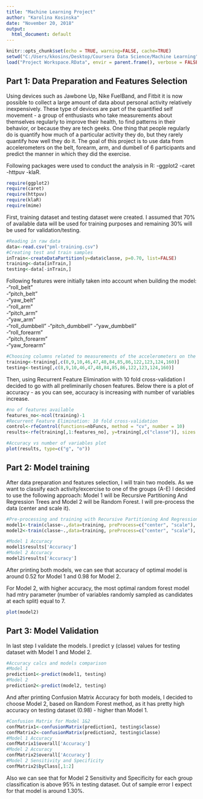 ---
title: "Machine Learning Project"
author: "Karolina Kosinska"
date: "November 20, 2018"
output:
  html_document: default
---

```{r setup, include=FALSE}
knitr::opts_chunk$set(echo = TRUE, warning=FALSE, cache=TRUE)
setwd("C:/Users/kkosins/Desktop/Coursera Data Science/Machine Learning")
load("Project Workspace.RData", envir = parent.frame(), verbose = FALSE)
```

## Part 1: Data Preparation and Features Selection

Using devices such as Jawbone Up, Nike FuelBand, and Fitbit it is now possible to collect a large amount of data about personal activity relatively inexpensively. These type of devices are part of the quantified self movement - a group of enthusiasts who take measurements about themselves regularly to improve their health, to find patterns in their behavior, or because they are tech geeks. One thing that people regularly do is quantify how much of a particular activity they do, but they rarely quantify how well they do it.
The goal of this project is to use data from accelerometers on the belt, forearm, arm, and dumbell of 6 participants and 
predict the manner in which they did the exercise.

Following packages were used to conduct the analysis in R:
-ggplot2
-caret
-httpuv
-klaR.
```{r echo=FALSE, results='hide'}
require(ggplot2)
require(caret)
require(httpuv)
require(klaR)
require(mime)
```

First, training dataset and testing dataset were created. I assumed that 70% of available data will be used for training purposes and remaining 30% will be used for validation/testing.

```{r results='hide'}
#Reading in raw data
data<-read.csv("pml-training.csv")
#Creating test and train samples
inTrain<-createDataPartition(y=data$classe, p=0.70, list=FALSE)
training<-data[inTrain,]
testing<-data[-inTrain,]
```

Following features were initially taken into account when building the model: <br/>
-"roll_belt"      
-"pitch_belt"     
-"yaw_belt"       
-"roll_arm"       
-"pitch_arm"      
-"yaw_arm"        
-"roll_dumbbell" 
-"pitch_dumbbell" 
-"yaw_dumbbell"   
-"roll_forearm"   
-"pitch_forearm"  
-"yaw_forearm"

```{r results='hide' }
#Choosing columns related to measurements of the accelerometers on the belt, forearm, arm, and dumbell
training<-training[,c(8,9,10,46,47,48,84,85,86,122,123,124,160)]
testing<-testing[,c(8,9,10,46,47,48,84,85,86,122,123,124,160)]
```

Then, using Recurrent Feature Elimination with 10 fold cross-validation I decided to go with all preliminarily chosen features. Below there is a plot of accuracy - as you can see, accuracy is increasing with number of variables increase.

```{r results='hide'}
#no of features available
features_no<-ncol(training)-1
#Recurrent Feature Elimination: 10 fold cross-validation
control<-rfeControl(functions=nbFuncs, method = "cv", number = 10)
results<-rfe(training[,1:features_no], y=training[,c("classe")], sizes = c(1:(features_no)), rfeControl = control)
```
```{r}
#Accuracy vs number of variables plot
plot(results, type=c("g", "o"))
```

## Part 2: Model training
After data preparation and features selection, I will train two models. As we want to classify each activity/excercise to one of the groups (A-E) I decided to use the following approach: Model 1 will be Recursive Partitioning And Regression Trees and Model 2 will be Random Forest. I will pre-process the data (center and scale it).
```{r }
#Pre-processing and training with Recursive Partitioning And Regression Trees (model 1) and Random Forest (model 2)
model1<-train(classe~.,data=training, preProcess=c("center", "scale"), method="rpart")
model2<-train(classe~.,data=training, preProcess=c("center", "scale"), method="rf")

```

```{r echo=TRUE}
#Model 1 Accuracy
model1$results['Accuracy']
#Model 2 Accuracy
model2$results['Accuracy']
```
After printing both models, we can see that accuracy of optimal model is around 0.52 for Model 1 and 0.98 for Model 2.

For Model 2, with higher accuracy, the most optimal random forest model had mtry parameter (number of variables randomly sampled as candidates at each split) equal to 7. <br/>
```{r echo=FALSE}
plot(model2)
```

## Part 3: Model Validation
In last step I validate the models.
I predict y (classe) values for testing dataset with Model 1 and Model 2.
```{r results='hide'}
#Accuracy calcs and models comparison
#Model 1
prediction1<-predict(model1, testing)
#Model 2
prediction2<-predict(model2, testing)
```

And after printing Confusion Matrix Accuracy for both models, I decided to choose Model 2, based on Random Forest method, as it has pretty high accuracy on testing dataset (0.98) - higher than Model 1.

```{r}
#Confusion Matrix for Model 1&2
confMatrix1<-confusionMatrix(prediction1, testing$classe)
confMatrix2<-confusionMatrix(prediction2, testing$classe)
#Model 1 Accuracy
confMatrix1$overall['Accuracy']
#Model 2 Accuracy
confMatrix2$overall['Accuracy']
#Model 2 Sensitivity and Specificity
confMatrix2$byClass[,1:2]
```

Also we can see that for Model 2 Sensitivity and Specificity for each group classification is above 95% in testing dataset.
Out of sample error I expect for that model is around 1.30%.

